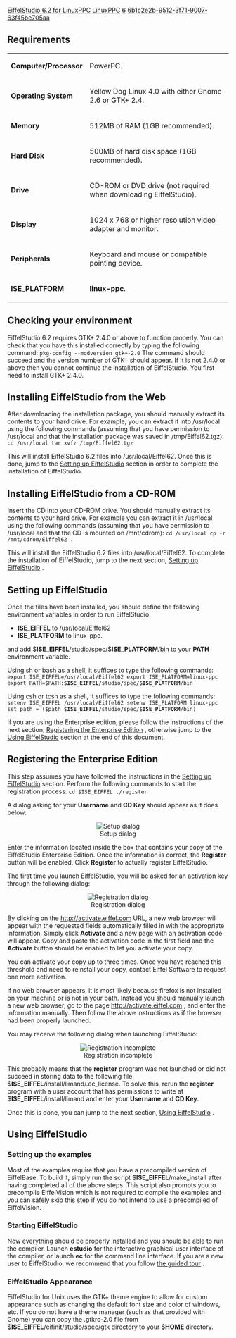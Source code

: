 [[Property:title|EiffelStudio 6.2 for LinuxPPC]]
[[Property:link_title|LinuxPPC]]
[[Property:weight|6]]
[[Property:uuid|6b1c2e2b-9512-3f71-9007-63f45be705aa]]
==Requirements==

{| 
|- 
| '''Computer/Processor'''
| PowerPC.
|- 
| '''Operating System'''
| Yellow Dog Linux 4.0 with either Gnome 2.6 or GTK+ 2.4.
|- 
| '''Memory'''
| 512MB of RAM (1GB recommended).
|- 
| '''Hard Disk'''
| 500MB of hard disk space (1GB recommended).
|- 
| '''Drive'''
| CD-ROM or DVD drive (not required when downloading EiffelStudio).
|- 
| '''Display'''
| 1024 x 768 or higher resolution video adapter and monitor.
|- 
| '''Peripherals'''
| Keyboard and mouse or compatible pointing device.
|- 
| '''ISE_PLATFORM'''
| '''linux-ppc'''.
|}


==Checking your environment==

EiffelStudio 6.2 requires GTK+ 2.4.0 or above to function properly. You can check that you have this installed correctly by typing the following command:
<code>pkg-config --modversion gtk+-2.0</code>
The command should succeed and the version number of GTK+ should appear. If it is not 2.4.0 or above then you cannot continue the installation of EiffelStudio. You first need to install GTK+ 2.4.0.

==Installing EiffelStudio from the Web==

After downloading the installation package, you should manually extract its contents to your hard drive. For example, you can extract it into /usr/local using the following commands (assuming that you have permission to /usr/local and that the installation package was saved in /tmp/Eiffel62.tgz):
<code>
cd /usr/local
tar xvfz /tmp/Eiffel62.tgz</code>

This will install EiffelStudio 6.2 files into /usr/local/Eiffel62. Once this is done, jump to the [[EiffelStudio 6.2 for LinuxPPC|Setting up EiffelStudio]]  section in order to complete the installation of EiffelStudio.

==Installing EiffelStudio from a CD-ROM==

Insert the CD into your CD-ROM drive. You should manually extract its contents to your hard drive. For example you can extract it in /usr/local using the following commands (assuming that you have permission to /usr/local and that the CD is mounted on /mnt/cdrom):
<code>cd /usr/local
cp -r /mnt/cdrom/Eiffel62 .</code>

This will install the EiffelStudio 6.2 files into /usr/local/Eiffel62. To complete the installation of EiffelStudio, jump to the next section, [[EiffelStudio 6.2 for LinuxPPC|Setting up EiffelStudio]] .
<span id="setting_up"></span> 
==Setting up EiffelStudio==

Once the files have been installed, you should define the following environment variables in order to run EiffelStudio: 
* '''ISE_EIFFEL''' to /usr/local/Eiffel62
* '''ISE_PLATFORM''' to linux-ppc.
and add $'''ISE_EIFFEL'''/studio/spec/$'''ISE_PLATFORM'''/bin to your '''PATH''' environment variable. 

Using sh or bash as a shell, it suffices to type the following commands:
<code>
export ISE_EIFFEL=/usr/local/Eiffel62
export ISE_PLATFORM=linux-ppc
export PATH=$PATH:$'''ISE_EIFFEL'''/studio/spec/$'''ISE_PLATFORM'''/bin</code>


Using csh or tcsh as a shell, it suffices to type the following commands:
<code>
setenv ISE_EIFFEL /usr/local/Eiffel62
setenv ISE_PLATFORM linux-ppc
set path = ($path $'''ISE_EIFFEL'''/studio/spec/$'''ISE_PLATFORM'''/bin)</code>


If you are using the Enterprise edition, please follow the instructions of the next section, [[EiffelStudio 6.2 for LinuxPPC|Registering the Enterprise Edition]] , otherwise jump to the [[EiffelStudio 6.2 for LinuxPPC|Using EiffelStudio]]  section at the end of this document.
<span id="registering"></span> 
==Registering the Enterprise Edition==

This step assumes you have followed the instructions in the [[EiffelStudio 6.2 for LinuxPPC|Setting up EiffelStudio]]  section. Perform the following commands to start the registration process:
<code>cd $ISE_EIFFEL
./register</code>

A dialog asking for your '''Username''' and '''CD Key''' should appear as it does below:

<center> [[Image:56--unix-setup|Setup dialog]] </center>

Enter the information located inside the box that contains your copy of the EiffelStudio Enterprise Edition. Once the information is correct, the '''Register''' button will be enabled. Click '''Register''' to actually register EiffelStudio.

The first time you launch EiffelStudio, you will be asked for an activation key through the following dialog:

<center> [[Image:56--unix-registration|Registration dialog]] </center>

By clicking on the [http://activate.eiffel.com http://activate.eiffel.com]  URL, a new web browser will appear with the requested fields automatically filled in with the appropriate information. Simply click '''Activate''' and a new page with an activation code will appear. Copy and paste the activation code in the first field and the '''Activate''' button should be enabled to let you activate your copy.

You can activate your copy up to three times. Once you have reached this threshold and need to reinstall your copy, contact Eiffel Software to request one more activation.

If no web browser appears, it is most likely because firefox is not installed on your machine or is not in your path. Instead you should manually launch a new web browser, go to the page [http://activate.eiffel.com http://activate.eiffel.com] , and enter the information manually. Then follow the above instructions as if the browser had been properly launched.

You may receive the following dialog when launching EiffelStudio:

<center> [[Image:56--unix-registration-error|Registration incomplete]] </center>

This probably means that the '''register''' program was not launched or did not succeed in storing data to the following file $'''ISE_EIFFEL'''/install/limand/.ec_license. To solve this, rerun the '''register''' program with a user account that has permissions to write at $'''ISE_EIFFEL'''/install/limand and enter your '''Username''' and '''CD Key'''.

Once this is done, you can jump to the next section, [[EiffelStudio 6.2 for LinuxPPC|Using EiffelStudio]] .
<span id="using"></span> 
==Using EiffelStudio==

===Setting up the examples===

Most of the examples require that you have a precompiled version of EiffelBase. To build it, simply run the script $'''ISE_EIFFEL'''/make_install after having completed all of the above steps. This script also prompts you to precompile EiffelVision which is not required to compile the examples and you can safely skip this step if you do not intend to use a precompiled of EiffelVision.

===Starting EiffelStudio===

Now everything should be properly installed and you should be able to run the compiler. Launch '''estudio''' for the interactive graphical user interface of the compiler, or launch '''ec''' for the command line interface. If you are a new user to EiffelStudio, we recommend that you follow [[EiffelStudio General: A Guided Tour|the guided tour]] .

===EiffelStudio Appearance===

EiffelStudio for Unix uses the GTK+ theme engine to allow for custom appearance such as changing the default font size and color of windows, etc. If you do not have a theme manager (such as that provided with Gnome) you can copy the .gtkrc-2.0 file from $'''ISE_EIFFEL'''/eifinit/studio/spec/gtk directory to your $'''HOME''' directory.




